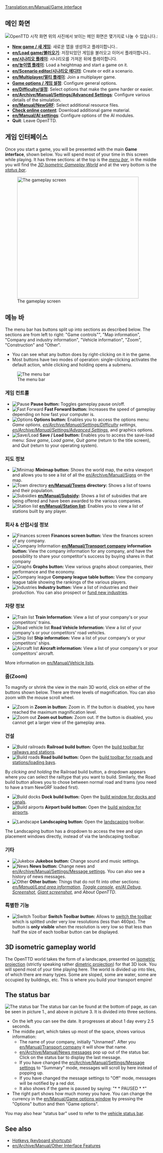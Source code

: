 [[Translation:en/Manual/Game interface]]
{{en/Manual/Navigation}}
== 메인 화면 ==
[[File:ko/Manual/Intro screenKo.jpeg|frame|center|OpenTTD 시작 화면 ]]
위의 사진에서 보이는 메인 화면은 몇가지로 나눌 수 있습니다.:
* '''[[en/Manual/New game|New game / 새 게임]]''': 새로운 맵을 생성하고 플레이합니다..
* '''[[en/Load game/불러오기]]''': 저장되었던 게임을 불러오고 이어서 플레이합니다..
* '''[[en/시나리오 플레이]]''': 시나리오를 가져온 뒤에 플레이합니다.
* '''[[en/높이맵 플레이]]''': Load a heightmap and start a game on it.
* '''[[en/Scenario editor/시나리오 에디터]]''': Create or edit a scenario.
* '''[[en/Multiplayer/멀티 플레이]]''': Join a multiplayer game.
* '''[[en/Manual/Game options window|Game options / 게임 설정]]''': Configure general options.
* '''[[en/Difficulty/설정]]''': Select options that make the game harder or easier.
* '''[[en/Archive/Manual/Settings/Advanced Settings]]''': Configure various details of the simulation.
* '''[[en/Manual/NewGRF]]''': Select additional resource files.
* '''[[en/Manual/Online content|Check online content]]''': Download additional game material.
* '''[[en/Manual/AI settings]]''': Configure options of the AI modules.
* '''Quit''': Leave OpenTTD.

==게임 인터페이스==
Once you start a game, you will be presented with the main '''Game interface''', shown below. You will spend most of your time in this screen while playing. It has three sections: at the top is the ''[[#the-menu-bar|menu bar]]'', in the middle you will find the ''[[#3d-isometric-gameplay-world|3D Isometric Gameplay World]]'' and at the very bottom is the ''[[#the-status-bar|status bar]]''.

[[File:en/Manual/Interface.png|thumb|none|400px|The gameplay screen]]

==메뉴 바==
The menu bar has buttons split up into sections as described below. The sections are from left to right: "Game controls"", "Map information", "Company and industry information", "Vehicle information", "Zoom", "Construction" and "Other".
* You can see what any button does by right-clicking on it in the game.  
* Most buttons have two modes of operation: single-clicking activates the default action, while clicking and holding opens a submenu.
[[File:en/Manual/Menu bar.png|none|frame|The menu bar]]

===게임 컨트롤===
*[[File:en/Manual/Pause button.png|Pause]] '''Pause button:''' Toggles gameplay pause on/off.
*[[File:en/Manual/Fast Forward button.png|Fast Forward]] '''Fast Forward button:''' Increases the speed of gameplay depending on how fast your computer is.
*[[File:en/Manual/Options button.png|Options]] '''Options button:''' Enables you to access the options menu: ''Game options'', ''[[en/Archive/Manual/Settings/Difficulty]] settings'', ''[[en/Archive/Manual/Settings/Advanced Settings]]'', and graphics options.
*[[File:en/Manual/Save Load button.png|Save/Load]] '''Save / Load button:''' Enables you to access the save-load menu: ''Save game'', ''Load game'', ''Quit game'' (return to the title screen), and ''Quit'' (return to your operating system).

===지도 정보===
*[[File:en/Manual/Minimap button.png|Minimap]] '''Minimap button:''' Shows the world map, the extra viewport and allows you to see a list of all the [[en/Archive/Manual/Signs]] on the map.
*[[File:en/Manual/Town directory button.png|Town directory]] '''[[en/Manual/Towns]] directory:''' Shows a list of towns and their population.
*[[File:en/Manual/Subsidies button.png|Subsidies]] '''[[en/Manual/Subsidy]]:''' Shows a list of subsidies that are being offered and have been awarded to the various companies.
*[[File:en/Manual/Station list button.png|Station list]] '''[[en/Manual/Station list]]:''' Enables you to view a list of stations built by any player.

===회사 & 산업시설 정보===
*[[File:en/Manual/Finances screen button.png|Finances screen]] '''Finances screen button:''' View the finances screen of any company.
*[[File:en/Manual/Company information button.png|Company Information]] '''[[en/Manual/Transport company]] information button:''' View the company information for any company, and have the possibility to share your competitor's success by buying shares in that company
*[[File:en/Manual/Graphs button.png|Graphs]] '''Graphs button:''' View various graphs about companies, their performance and the economy.
*[[File:en/Manual/Company league table button.png|Company league]] '''Company league table button:''' View the company league table showing the rankings of the various players.
*[[File:en/Manual/Industry button.png|Industries]] '''Industry button:''' View a list of industries and their production. You can also prospect or [[en/Manual/Industries#funding-new-industries|fund new industries]].

===차량 정보===
*[[File:en/Manual/Train Information button.png|Train list]] '''Train Information:''' View a list of your company's or your competitors' trains.
*[[File:en/Manual/Road Vehicle Information button.png|Road vehicle list]] '''Road Vehicle Information:''' View a list of your company's or your competitors' road vehicles.
*[[File:en/Manual/Ship Information button.png|Ship list]] '''Ship information:''' View a list of your company's or your competitors' ships.
*[[File:en/Manual/Aircraft Information button.png|Aircraft list]] '''Aircraft information:''' View a list of your company's or your competitors' aircraft.

More information on [[en/Manual/Vehicle lists]].

===줌(Zoom)===
To magnify or shrink the view in the main 3D world, click on either of the buttons shown below. There are three levels of magnification.  You can also zoom with the mouse scroll wheel.
*[[File:en/Manual/Zoom in button.png|Zoom in]] '''Zoom in button:''' Zoom in. If the button is disabled, you have reached the maximum magnification level.
*[[File:en/Manual/Zoom out button.png|Zoom out]] '''Zoom out button:''' Zoom out. If the button is disabled, you cannot get a larger view of the gameplay area.

===건설===
*[[File:en/Manual/Railroad build button.png|Build railroads]] '''Railroad build button:''' Open the [[en/Manual/Railway construction|build toolbar for railways and stations]].
*[[File:en/Manual/Road build button.png|Build roads]] '''Road build button:''' Open the [[en/Manual/Roadway construction|build toolbar for roads and stations/loading bays]].

By ''clicking and holding'' the Railroad build button, a dropdown appears where you can select the railtype that you want to build. Similarly, the Road build button allows you to chose between normal road and trams (you need to have a tram NewGRF loaded first).

*[[File:en/Manual/Dock build button.png|Build docks]] '''Dock build button:''' Open the [[en/Manual/Waterway construction|build window for docks and canals]].
*[[File:en/Manual/Airport build button.png|Build airports]] '''Airport build button:''' Open the [[en/Manual/Airport construction|build window for airports]].

*[[File:en/Manual/Landscaping button.png|Landscape]] '''Landscaping button:''' Open the [[en/Manual/Landscaping|landscaping]] toolbar.

The Landscaping button has a dropdown to access the tree and sign placement windows directly, instead of via the landscaping toolbar.

===기타===
*[[File:en/Manual/Sound Music button.png|Jukebox]] '''Jukebox button:''' Change sound and music settings.
*[[File:en/Manual/News button.png|News]] '''News button:''' Change news and [[en/Archive/Manual/Settings/Message settings]]. You can also see a history of news messages.
*[[File:en/Manual/Other button.png|Other]] '''Other button:''' Things that do not fit into other sections: ''[[en/Manual/Land area information]]'', ''[[en/Manual/Console|Toggle console]]'', ''[[en/AI Debug]]'', ''[[en/Manual/Screenshot|Screenshot]]'', ''[[en/Manual/Screenshot|Giant screenshot]]'', and ''About OpenTTD''.

===특별한 기능===
*[[File:en/Manual/ToggleButton.png|Switch Toolbar]] '''Switch Toolbar button:''' Allows to [[en/Switch toolbar|switch the toolbar]] which is splitted under very low resolutions (less than 460px). The button is '''only visible''' when the resolution is very low so that less than half the size of each toolbar button can be displayed.

==3D isometric gameplay world==
The OpenTTD world takes the form of a landscape, presented on [http://en.wikipedia.org/wiki/Video_games_with_isometric_graphics isometric projection] (strictly speaking rather [http://en.wikipedia.org/wiki/Dimetric_projection#Three_types_of_axonometric_projections dimetric projection]) for that 3D look.  You will spend most of your time playing here.  The world is divided up into tiles, of which there are many types.  Some are sloped, some are water, some are occupied by buildings, etc. This is where you build your transport empire!

==The status bar==
[[File:en/Manual/Status-bar.png|none|frame|The status bar]]
The status bar can be found at the bottom of page, as can be seen in picture 1., and above in picture 3. It is divided into three sections. 
*On the left you can see the date. It progresses at about 1 day every 2.5 seconds.
*The middle part, which takes up most of the space, shows various information:
**The name of your company, initially "Unnamed". After you [[en/Manual/Transport company]] it will show that name. 
**[[en/Archive/Manual/News messages]] pop up out of the status bar. Click on the status bar to display the last message.
**If you have changed the [[en/Archive/Manual/Settings/Message settings]] to "Summary" mode, messages will scroll by here instead of popping up.
**If you have changed the message settings to "Off" mode, messages will be notified by a red dot.
**It also shows if the game is paused by saying: "* * PAUSED * *"
*The right part shows how much money you have. You can change the currency in the [[en/Manual/Game options window]] by pressing the "Options" button and then "Game options".

You may also hear "status bar" used to refer to the [[en/Manual/Status bar|vehicle status bar]].

==See also==
* [[en/Manual/Hotkeys|Hotkeys (keyboard shortcuts)]]
* [[en/Archive/Manual/Other Interface Features]]